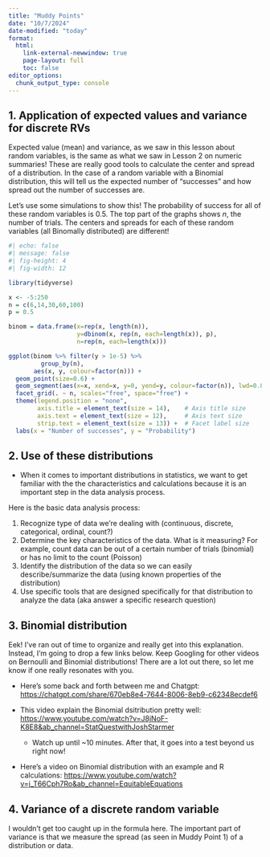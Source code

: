 ```yaml
---
title: "Muddy Points"
date: "10/7/2024"
date-modified: "today"
format: 
  html:
    link-external-newwindow: true
    page-layout: full
    toc: false
editor_options: 
  chunk_output_type: console
---
```


## 1. Application of expected values and variance for discrete RVs

Expected value (mean) and variance, as we saw in this lesson about random variables, is the same as what we saw in Lesson 2 on numeric summaries! These are really good tools to calculate the center and spread of a distribution. In the case of a random variable with a Binomial distribution, this will tell us the expected number of "successes" and how spread out the number of successes are. 

Let's use some simulations to show this! The probability of success for all of these random variables is 0.5. The top part of the graphs shows $n$, the number of trials. The centers and spreads for each of these random variables (all Binomally distributed) are different!
```r
#| echo: false
#| message: false
#| fig-height: 4
#| fig-width: 12

library(tidyverse)

x <- -5:250
n = c(6,14,30,60,100)
p = 0.5

binom = data.frame(x=rep(x, length(n)), 
                   y=dbinom(x, rep(n, each=length(x)), p),
                   n=rep(n, each=length(x)))

ggplot(binom %>% filter(y > 1e-5) %>% 
         group_by(n), 
       aes(x, y, colour=factor(n))) +
  geom_point(size=0.6) +
  geom_segment(aes(x=x, xend=x, y=0, yend=y, colour=factor(n)), lwd=0.8, alpha=0.5) +
  facet_grid(. ~ n, scales="free", space="free") +
  theme(legend.position = "none",
        axis.title = element_text(size = 14),    # Axis title size
        axis.text = element_text(size = 12),     # Axis text size
        strip.text = element_text(size = 13)) +  # Facet label size
  labs(x = "Number of successes", y = "Probability")
```

## 2. Use of these distributions

- When it comes to important distributions in statistics, we want to get familiar with the the characteristics and calculations because it is an important step in the data analysis process.


Here is the basic data analysis process:

1. Recognize type of data we're dealing with (continuous, discrete, categorical, ordinal, count?)
2. Determine the key characteristics of the data. What is it measuring? For example, count data can be out of a certain number of trials (binomial) or has no limit to the count (Poisson)
3. Identify the distribution of the data so we can easily describe/summarize the data (using known properties of the distribution)
4. Use specific tools that are designed specifically for that distribution to analyze the data (aka answer a specific research question)

## 3. Binomial distribution

Eek! I've ran out of time to organize and really get into this explanation. Instead, I'm going to drop a few links below. Keep Googling for other videos on Bernoulli and Binomial distributions! There are a lot out there, so let me know if one really resonates with you. 

- Here's some back and forth between me and Chatgpt: <https://chatgpt.com/share/670eb8e4-7644-8006-8eb9-c62348ecdef6>

- This video explain the Binomial dsitribution pretty well: <https://www.youtube.com/watch?v=J8jNoF-K8E8&ab_channel=StatQuestwithJoshStarmer>
  - Watch up until ~10 minutes. After that, it goes into a test beyond us right now!

- Here's a video on Binomial distribution with an example and R calculations: <https://www.youtube.com/watch?v=j_T66Cph7Ro&ab_channel=EquitableEquations>

## 4. Variance of a discrete random variable

I wouldn't get too caught up in the formula here. The important part of variance is that we measure the spread (as seen in Muddy Point 1) of a distribution or data.

